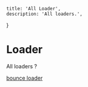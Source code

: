     title: 'All Loader',
    description: 'All loaders.',
}


# Loader

All loaders ?

[bounce loader](/components/loaders/bounce)
<BackButton href="/components/button" />